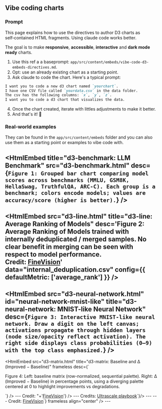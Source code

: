 
## Vibe coding charts

### Prompt

This page explains how to use the directives to author D3 charts as self‑contained HTML fragments.
Using claude code works better.

The goal is to make **responsive**, **accessible**, **interactive** and **dark mode ready** charts.

1. Use this ref a a baseprompt: `app/src/content/embeds/vibe-code-d3-embeds-directives.md`.
2. Opt: use an already existing chart as a starting point.
3. Ask claude to code the chart. Here's a typical prompt:

```markdown
I want you to code a new d3 chart named `yourchart`.
I have one CSV file called `yourdata.csv` in the data folder.
The csv has the following columns: `x`, `y`, `z`.
I want you to code a d3 chart that visualizes the data.
```

4. Once the chart created, iterate with littles adjustments to make it better.
5. And that's it! 🎉

### Real‑world examples

They can be found in the `app/src/content/embeds` folder and you can also use them as a starting point or examples to vibe code with.

  <HtmlEmbed
    title="d3-benchmark: LLM Benchmark"
  src="d3-benchmark.html" desc={`Figure 1: Grouped bar chart comparing model scores across benchmarks (MMLU, GSM8K, HellaSwag, TruthfulQA, ARC‑C). Each group is a benchmark; colors encode models; values are accuracy/score (higher is better).`}  />
---
  <HtmlEmbed
  src="d3-line.html"
  title="d3-line: Average Ranking of Models"
  desc='Figure 2: Average Ranking of Models trained with internally deduplicated / merged samples. No clear benefit in merging can be seen with respect to model performance.<br/> Credit: <a href="https://huggingface.co/spaces/HuggingFaceM4/FineVision" target="_blank">FineVision</a>'
  data="internal_deduplication.csv"
  config={{
    defaultMetric: ['average_rank']
  }}
/>
---
  <HtmlEmbed
    src="d3-neural-network.html"
    id="neural-network-mnist-like"
    title="d3-neural-network: MNIST-like Neural Network"
    desc={`Figure 3: Interactive MNIST-like neural network. Draw a digit on the left canvas; activations propagate through hidden layers (node size/opacity reflect activation). The right side displays class probabilities (0–9) with the top class emphasized.`}
  />
---
  <HtmlEmbed
    src="d3-matrix.html"
    title="d3-matrix: Baseline and Δ (Improved − Baseline)"
    frameless
    desc={`<p>
  Figure 4: Left: baseline matrix (row-normalized, sequential palette).
  Right: Δ (Improved − Baseline) in percentage points, using a diverging palette centered at 0 to highlight improvements vs degradations.
</p>`}
  />
---
  <HtmlEmbed title="d3-line-quad: Comparison across thresholds" src="d3-line-quad.html" desc={"Figure 5: Comparison across thresholds for all four filters individually: Formatting, Relevance, Visual Dependency, and Image-Question Correspondence <br/> Credit: "+'<a href="https://huggingface.co/spaces/HuggingFaceM4/FineVision" target="_blank">FineVision</a>'} />
---
<HtmlEmbed src="d3-bar.html" title="d3-bar: Memory usage with recomputation" desc={`Figure 6: Memory usage with recomputation.<br/>Credits: <a href="https://huggingface.co/spaces/nanotron/ultrascale-playbook?section=activation_recomputation" target="_blank">Ultrascale playbook</a>`}/>
--- 
  <HtmlEmbed src="d3-pie.html" title="d3-pie: Pie charts by category" align="center" frameless desc='Figure 7: Comparison across thresholds for all four filters individually: Formatting, Relevance, Visual Dependency, and Image-Question Correspondence <br/> Credit: <a href="https://huggingface.co/spaces/HuggingFaceM4/FineVision" target="_blank">FineVision</a>' /> 
---
<HtmlEmbed src="d3-scatter.html" title="d3-scatter: 2D projection by category" desc={`Figure 8: Dataset visualization via UMAP <br/> Credit: <a href="https://huggingface.co/spaces/HuggingFaceM4/FineVision" target="_blank">FineVision</a>`} frameless align="center" />
---


